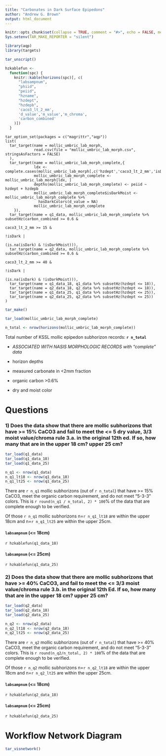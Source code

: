 ```yaml
---
title: "Carbonates in Dark Surface Epipedons"
author: "Andrew G. Brown"
output: html_document
---
```


```r
knitr::opts_chunk$set(collapse = TRUE, comment = "#>", echo = FALSE, message = FALSE)
Sys.setenv(TAR_MAKE_REPORTER = "silent")
```

```r
library(aqp)
library(targets)

tar_unscript()

hzkablefun <-
  function(spc) {
    knitr::kable(horizons(spc)[, c(
      "labsampnum",
      "phiid",
      "peiid",
      "hzname",
      "hzdept",
      "hzdepb",
      'caco3_lt_2_mm',
      'd_value','m_value','m_chroma',
      'carbon_combined'
    )])
  }
```

```targets
tar_option_set(packages = c("magrittr","aqp"))
list(
  tar_target(name = mollic_umbric_lab_morph,
             read.csv(file = "mollic_umbric_lab_morph.csv", stringsAsFactors = FALSE)
  ), 
  tar_target(name = mollic_umbric_lab_morph_complete,{
             ldx <- complete.cases(mollic_umbric_lab_morph[,c('hzdept','caco3_lt_2_mm','isDark','carbon_combined')])
             mollic_umbric_lab_morph_complete <- mollic_umbric_lab_morph[ldx, ]
             depths(mollic_umbric_lab_morph_complete) <- peiid ~ hzdept + hzdepb
             mollic_umbric_lab_morph_complete$isDarkMoist <- mollic_umbric_lab_morph_complete %>% 
               hasDarkColors(d_value = NA)
             mollic_umbric_lab_morph_complete
    }),
  tar_target(name = q1_data, mollic_umbric_lab_morph_complete %>% subsetHz(carbon_combined >= 0.6 &
                                                                          caco3_lt_2_mm >= 15 & 
                                                                           !isDark | 
                                                                            (is.na(isDark) & !isDarkMoist))),
  tar_target(name = q2_data, mollic_umbric_lab_morph_complete %>% subsetHz(carbon_combined >= 0.6 &
                                                                          caco3_lt_2_mm >= 40 & 
                                                                           !isDark | 
                                                                            (is.na(isDark) & !isDarkMoist))),
  tar_target(name = q1_data_18, q1_data %>% subsetHz(hzdept <= 18)),
  tar_target(name = q2_data_18, q2_data %>% subsetHz(hzdept <= 18)),
  tar_target(name = q1_data_25, q1_data %>% subsetHz(hzdept <= 25)),
  tar_target(name = q2_data_25, q2_data %>% subsetHz(hzdept <= 25))
)
```

```r
tar_make()
```

```r
tar_load(mollic_umbric_lab_morph_complete)

n_total <- nrow(horizons(mollic_umbric_lab_morph_complete))
```

Total number of KSSL mollic epipedon subhorizon records: **`r n_total`**

 -  _ASSOCIATED WITH NASIS MORPHOLOGIC RECORDS with "complete" data_ 
 
   - horizon depths
   - measured carbonate in <2mm fraction
   - organic carbon >0.6%
   - dry and moist color

# Questions


### 1) Does the data show that there are mollic subhorizons that have >= 15% CaCO3 and fail to meet the <= 5 dry value, 3/3 moist value/chroma rule 3.a. in the original 12th ed. If so, how many that are in the upper 18 cm? upper 25 cm?   

```r
tar_load(q1_data)
tar_load(q1_data_18)
tar_load(q1_data_25)

n_q1 <- nrow(q1_data)
n_q1_lt18 <- nrow(q1_data_18)
n_q1_lt25 <- nrow(q1_data_25)
```

There are `r n_q1` mollic subhorizons (out of `r n_total`) that have >= 15% CaCO3, meet the organic carbon requirement, and do not meet "5-3-3" colors. This is `r round(n_q1 / n_total, 2) * 100`% of the data that are complete enough to be verified.

Of those `r n_q1` mollic subhorizons n=`r n_q1_lt18` are within the upper 18cm and n=`r n_q1_lt25` are within the upper 25cm.

#### `labsampnum` (<= 18cm)

`r hzkablefun(q1_data_18)`

#### `labsampnum` (<= 25cm)

`r hzkablefun(q1_data_25)`

### 2) Does the data show that there are mollic subhorizons that have >= 40% CaCO3, and fail to meet the <= 3/3 moist value/chroma rule 3.b. in the original 12th Ed. If so, how many that are in the upper 18 cm? upper 25 cm?

```r
tar_load(q2_data)
tar_load(q2_data_18)
tar_load(q2_data_25)

n_q2 <- nrow(q2_data)
n_q2_lt18 <- nrow(q2_data_18)
n_q2_lt25 <- nrow(q2_data_25)
```

There are `r n_q2` mollic subhorizons (out of `r n_total`) that have >= 40% CaCO3, meet the organic carbon requirement, and do not meet "5-3-3" colors. This is `r round(n_q2/n_total, 2) * 100`% of the data that are complete enough to be verified.

Of those `r n_q2` mollic subhorizons n=`r n_q2_lt18` are within the upper 18cm and n=`r n_q2_lt25` are within the upper 25cm.

#### `labsampnum` (<= 18cm)

`r hzkablefun(q2_data_18)`

#### `labsampnum` (<= 25cm)

`r hzkablefun(q2_data_25)`

# Workflow Network Diagram

```r
tar_visnetwork()
```

